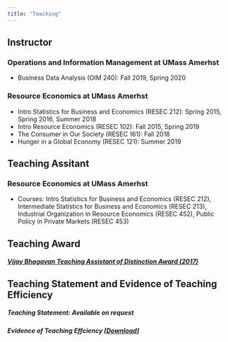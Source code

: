 ```yaml
---
title: "Teaching"
---
```


## Instructor 
### Operations and Information Management at UMass Amerhst
- Business Data Analysis (OIM 240): Fall 2019, Spring 2020

### Resource Economics at UMass Amerhst
- Intro Statistics for Business and Economics (RESEC 212): Spring 2015, Spring 2016, Summer 2018
- Intro Resource Economics (RESEC 102): Fall 2015, Spring 2019
- The Consumer in Our Society (RESEC 161): Fall 2018
- Hunger in a Global Economy (RESEC 121): Summer 2019


## Teaching Assitant 
### Resource Economics at UMass Amerhst
- Courses: Intro Statistics for Business and Economics (RESEC 212), Intermediate Statistics for Business and Economics (RESEC 213),
Industrial Organization in Resource Economics (RESEC 452), Public Policy in Private Markets (RESEC 453)

## Teaching Award
##### [Vijay Bhagavan Teaching Assistant of Distinction Award (2017)](https://www.umass.edu/resec/news/jung-hwan-koh-kelly-hellman-and-irene-mussio-win-vijay-bhagavan-and-carolyn-harper-graduate)


## Teaching Statement and Evidence of Teaching Efficiency
##### Teaching Statement: Available on request

##### Evidence of Teaching Effciency [[Download](Koh_Teaching Efficiency_final.pdf)]

